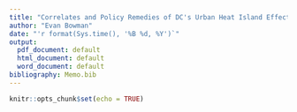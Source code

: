 ```yaml
---
title: "Correlates and Policy Remedies of DC's Urban Heat Island Effect"
author: "Evan Bowman"
date: "'r format(Sys.time(), '%B %d, %Y')`"
output:
  pdf_document: default
  html_document: default
  word_document: default
bibliography: Memo.bib
---
```


```r
knitr::opts_chunk$set(echo = TRUE)
```

